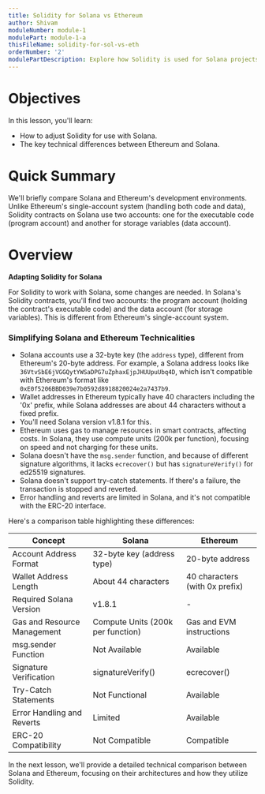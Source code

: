```yaml
---
title: Solidity for Solana vs Ethereum
author: Shivam
moduleNumber: module-1
modulePart: module-1-a
thisFileName: solidity-for-sol-vs-eth
orderNumber: '2'
modulePartDescription: Explore how Solidity is used for Solana projects, including Solang and Solana accounts. Compare Solidity's application in Solana versus Ethereum.
---
```


# Objectives

In this lesson, you'll learn:

- How to adjust Solidity for use with Solana.
- The key technical differences between Ethereum and Solana.

# Quick Summary

We'll briefly compare Solana and Ethereum's development environments. Unlike Ethereum's single-account system (handling both code and data), Solidity contracts on Solana use two accounts: one for the executable code (program account) and another for storage variables (data account).

# Overview

**Adapting Solidity for Solana**

For Solidity to work with Solana, some changes are needed. In Solana's Solidity contracts, you'll find two accounts: the program account (holding the contract's executable code) and the data account (for storage variables). This is different from Ethereum's single-account system.

### Simplifying Solana and Ethereum Technicalities

- Solana accounts use a 32-byte key (the `address` type), different from Ethereum's 20-byte address. For example, a Solana address looks like `36VtvSbE6jVGGQytYWSaDPG7uZphaxEjpJHUUpuUbq4D`, which isn't compatible with Ethereum's format like `0xE0f5206BBD039e7b0592d8918820024e2a7437b9`.
- Wallet addresses in Ethereum typically have 40 characters including the '0x' prefix, while Solana addresses are about 44 characters without a fixed prefix.
- You'll need Solana version v1.8.1 for this.
- Ethereum uses gas to manage resources in smart contracts, affecting costs. In Solana, they use compute units (200k per function), focusing on speed and not charging for these units.
- Solana doesn't have the `msg.sender` function, and because of different signature algorithms, it lacks `ecrecover()` but has `signatureVerify()` for ed25519 signatures.
- Solana doesn't support try-catch statements. If there's a failure, the transaction is stopped and reverted.
- Error handling and reverts are limited in Solana, and it's not compatible with the ERC-20 interface.

Here's a comparison table highlighting these differences:
<table>
  <thead>
    <tr>
      <th>Concept</th>
      <th>Solana</th>
      <th>Ethereum</th>
    </tr>
  </thead>
  <tbody>
    <tr>
      <td>Account Address Format</td>
      <td>32-byte key (address type)</td>
      <td>20-byte address</td>
    </tr>
    <tr>
      <td>Wallet Address Length</td>
      <td>About 44 characters</td>
      <td>40 characters (with 0x prefix)</td>
    </tr>
    <tr>
      <td>Required Solana Version</td>
      <td>v1.8.1</td>
      <td>-</td>
    </tr>
    <tr>
      <td>Gas and Resource Management</td>
      <td>Compute Units (200k per function)</td>
      <td>Gas and EVM instructions</td>
    </tr>
    <tr>
      <td>msg.sender Function</td>
      <td>Not Available</td>
      <td>Available</td>
    </tr>
    <tr>
      <td>Signature Verification</td>
      <td>signatureVerify()</td>
      <td>ecrecover()</td>
    </tr>
    <tr>
      <td>Try-Catch Statements</td>
      <td>Not Functional</td>
      <td>Available</td>
    </tr>
    <tr>
      <td>Error Handling and Reverts</td>
      <td>Limited</td>
      <td>Available</td>
    </tr>
    <tr>
      <td>ERC-20 Compatibility</td>
      <td>Not Compatible</td>
      <td>Compatible</td>
    </tr>
  </tbody>
</table>

In the next lesson, we'll provide a detailed technical comparison between Solana and Ethereum, focusing on their architectures and how they utilize Solidity.